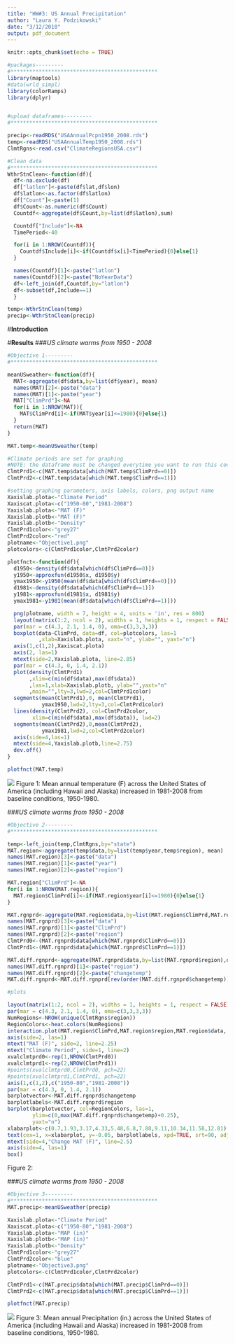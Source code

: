 ```yaml
---
title: "HW#3: US Annual Precipitation"
author: "Laura Y. Podzikowski"
date: "3/12/2018"
output: pdf_document
---
```


```r
knitr::opts_chunk$set(echo = TRUE)
```

```r
#packages---------
#***********************************************
library(maptools)
#data(wrld_simpl)
library(colorRamps)
library(dplyr)


#upload dataframes---------
#***********************************************

precip<-readRDS("USAAnnualPcpn1950_2008.rds")
temp<-readRDS("USAAnnualTemp1950_2008.rds")
ClmtRgns<-read.csv("ClimateRegionsUSA.csv")

#Clean data
#***********************************************
WthrStnClean<-function(df){
  df<-na.exclude(df)
  df["latlon"]<-paste(df$lat,df$lon)
  df$latlon<-as.factor(df$latlon)
  df["Count"]<-paste(1)
  df$Count<-as.numeric(df$Count)
  Countdf<-aggregate(df$Count,by=list(df$latlon),sum)

  Countdf["Include"]<-NA
  TimePeriod<-40

  for(i in 1:NROW(Countdf)){
    Countdf$Include[i]<-if(Countdf$x[i]<TimePeriod){0}else{1}
  }

  names(Countdf)[1]<-paste("latlon") 
  names(Countdf)[2]<-paste("NoYearData") 
  df<-left_join(df,Countdf,by="latlon")
  df<-subset(df,Include==1)
  }

temp<-WthrStnClean(temp)
precip<-WthrStnClean(precip)

```

#**Introduction**

#**Results**
###*US climate warms from 1950 - 2008*
```r
#Objective 1---------
#***********************************************

meanUSweather<-function(df){
  MAT<-aggregate(df$data,by=list(df$year), mean)
  names(MAT)[2]<-paste("data") 
  names(MAT)[1]<-paste("year") 
  MAT["ClimPrd"]<-NA
  for(i in 1:NROW(MAT)){
    MAT$ClimPrd[i]<-if(MAT$year[i]<=1980){0}else{1}
  }
  return(MAT)
}

MAT.temp<-meanUSweather(temp)

```
```r
#Climate periods are set for graphing
#NOTE: the dataframe must be changed everytime you want to run this code
ClmtPrd1<-c(MAT.temp$data[which(MAT.temp$ClimPrd==0)])
ClmtPrd2<-c(MAT.temp$data[which(MAT.temp$ClimPrd==1)])

#setting graphing parameters, axis labels, colors, png output name
Xaxislab.plota<-"Climate Period"
Xaxiscat.plota<-c("1950-80","1981-2008")
Yaxislab.plota<-"MAT (F)"
Xaxislab.plotb<-"MAT (F)"
Yaxislab.plotb<-"Density"
ClmtPrd1color<-"grey27"
ClmtPrd2color<-"red"
plotname<-"Objective1.png"
plotcolors<-c(ClmtPrd1color,ClmtPrd2color)

plotfnct<-function(df){
  d1950<-density(df$data[which(df$ClimPrd==0)])
  y1950<-approxfun(d1950$x, d1950$y)
  ymax1950<-y1950(mean(df$data[which(df$ClimPrd==0)]))
  d1981<-density(df$data[which(df$ClimPrd==1)])
  y1981<-approxfun(d1981$x, d1981$y)
  ymax1981<-y1981(mean(df$data[which(df$ClimPrd==1)]))

  png(plotname, width = 7, height = 4, units = 'in', res = 800)
  layout(matrix(1:2, ncol = 2), widths = 1, heights = 1, respect = FALSE)
  par(mar = c(4.3, 2.1, 1.4, 0), oma=c(3,3,3,3))
  boxplot(data~ClimPrd, data=df, col=plotcolors, las=1
          ,xlab=Xaxislab.plota, xaxt="n", ylab="", yaxt="n")
  axis(1,c(1,2),Xaxiscat.plota)
  axis(2, las=1)
  mtext(side=2,Yaxislab.plota, line=2.85)
  par(mar = c(4.3, 0, 1.4, 2.1))
  plot(density(ClmtPrd1)
       ,xlim=c(min(df$data),max(df$data))
       ,las=1,xlab=Xaxislab.plotb, ylab="",yaxt="n"
       ,main="",lty=3,lwd=2,col=ClmtPrd1color)
  segments(mean(ClmtPrd1),0, mean(ClmtPrd1), 
           ymax1950,lwd=2,lty=3,col=ClmtPrd1color)
  lines(density(ClmtPrd2), col=ClmtPrd2color, 
        xlim=c(min(df$data),max(df$data)), lwd=2)
  segments(mean(ClmtPrd2),0,mean(ClmtPrd2), 
           ymax1981,lwd=2,col=ClmtPrd2color)
  axis(side=4,las=1)
  mtext(side=4,Yaxislab.plotb,line=2.75)
  dev.off()
}

plotfnct(MAT.temp)
```
![](Objective1.png)
Figure 1: Mean annual temperature (F) across the United States of America (including Hawaii and Alaska) increased in 1981-2008 from baseline conditions, 1950-1980.

###*US climate warms from 1950 - 2008*
```r
#Objective 2---------
#***********************************************

temp<-left_join(temp,ClmtRgns,by="state")
MAT.region<-aggregate(temp$data,by=list(temp$year,temp$region), mean)
names(MAT.region)[3]<-paste("data") 
names(MAT.region)[1]<-paste("year") 
names(MAT.region)[2]<-paste("region") 

MAT.region["ClimPrd"]<-NA
for(i in 1:NROW(MAT.region)){
  MAT.region$ClimPrd[i]<-if(MAT.region$year[i]<=1980){0}else{1}
}

MAT.rgnprd<-aggregate(MAT.region$data,by=list(MAT.region$ClimPrd,MAT.region$region), mean)
names(MAT.rgnprd)[3]<-paste("data") 
names(MAT.rgnprd)[1]<-paste("ClimPrd") 
names(MAT.rgnprd)[2]<-paste("region") 
ClmtPrd0<-(MAT.rgnprd$data[which(MAT.rgnprd$ClimPrd==0)])
ClmtPrd1<-(MAT.rgnprd$data[which(MAT.rgnprd$ClimPrd==1)])

MAT.diff.rgnprd<-aggregate(MAT.rgnprd$data,by=list(MAT.rgnprd$region),diff)
names(MAT.diff.rgnprd)[1]<-paste("region") 
names(MAT.diff.rgnprd)[2]<-paste("changetemp")
MAT.diff.rgnprd<-MAT.diff.rgnprd[rev(order(MAT.diff.rgnprd$changetemp)),]


```
```r
#plots

layout(matrix(1:2, ncol = 2), widths = 1, heights = 1, respect = FALSE)
par(mar = c(4.3, 2.1, 1.4, 0), oma=c(3,3,3,3))
NumRegions<-NROW(unique(ClmtRgns$region))
RegionColors<-heat.colors(NumRegions)
interaction.plot(MAT.region$ClimPrd,MAT.region$region,MAT.region$data, col=RegionColors, lwd=3, las=1, ylab="",xlab="", xaxt="n", legend=F, yaxt="n")
axis(side=2, las=1)
mtext("MAT (F)", side=2, line=2.25)
mtext("Climate Period", side=1, line=2)
xvalclmtprd0<-rep(1,NROW(ClmtPrd0))
xvalclmtprd1<-rep(2,NROW(ClmtPrd1))
#points(xvalclmtprd0,ClmtPrd0, pch=22)
#points(xvalclmtprd1,ClmtPrd1, pch=22)
axis(1,c(1,2),c("1950-80","1981-2008"))
par(mar = c(4.3, 0, 1.4, 2.1))
barplotvector<-MAT.diff.rgnprd$changetemp
barplotlabels<-MAT.diff.rgnprd$region
barplot(barplotvector, col=RegionColors, las=1, 
        ylim=c(0,max(MAT.diff.rgnprd$changetemp)+0.25),
        yaxt="n")
xlabarplot<-c(0.7,1.93,3.17,4.33,5.48,6.8,7.88,9.11,10.34,11.58,12.81)
text(cex=1, x=xlabarplot, y=-0.05, barplotlabels, xpd=TRUE, srt=90, adj=1)
mtext(side=4,"Change MAT (F)", line=2.5)
axis(side=4, las=1)
box()

```
Figure 2: 

###*US climate warms from 1950 - 2008*
```r
#Objective 3---------
#***********************************************
MAT.precip<-meanUSweather(precip)

```
```r
Xaxislab.plota<-"Climate Period"
Xaxiscat.plota<-c("1950-80","1981-2008")
Yaxislab.plota<-"MAP (in)"
Xaxislab.plotb<-"MAP (in)"
Yaxislab.plotb<-"Density"
ClmtPrd1color<-"grey27"
ClmtPrd2color<-"blue"
plotname<-"Objective3.png"
plotcolors<-c(ClmtPrd1color,ClmtPrd2color)

ClmtPrd1<-c(MAT.precip$data[which(MAT.precip$ClimPrd==0)])
ClmtPrd2<-c(MAT.precip$data[which(MAT.precip$ClimPrd==1)])

plotfnct(MAT.precip)
```
![](Objective3.png)
Figure 3: Mean annual Precipitation (in.) across the United States of America (including Hawaii and Alaska) increased in 1981-2008 from baseline conditions, 1950-1980.